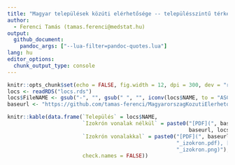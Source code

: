 ```yaml
---
title: "Magyar települések közúti elérhetősége -- településszintű térképek"
author:
  - Ferenci Tamás (tamas.ferenci@medstat.hu)
output:
  github_document:
    pandoc_args: ["--lua-filter=pandoc-quotes.lua"]
lang: hu
editor_options:
  chunk_output_type: console
---
```


```r
knitr::opts_chunk$set(echo = FALSE, fig.width = 12, dpi = 300, dev = "ragg_png")
locs <- readRDS("locs.rds")
locs$FileNAME <- gsub("-", "", gsub(" ", "", iconv(locs$NAME, to = "ASCII//TRANSLIT")))
baseurl <- "https://github.com/tamas-ferenci/MagyarorszagKozutiElerhetoseg/blob/main/results/"
```

```r
knitr::kable(data.frame(`Település` = locs$NAME,
                        `Izokrón vonalak nélkül` = paste0("[PDF](", baseurl, locs$FileNAME, ".pdf), [PNG](",
                                                          baseurl, locs$FileNAME, ".png)"),
                        `Izokrón vonalakkal` = paste0("[PDF](", baseurl, locs$FileNAME,
                                                      "_izokron.pdf), [PNG](", baseurl, locs$FileNAME,
                                                      "_izokron.png)"),
                        check.names = FALSE))
```

